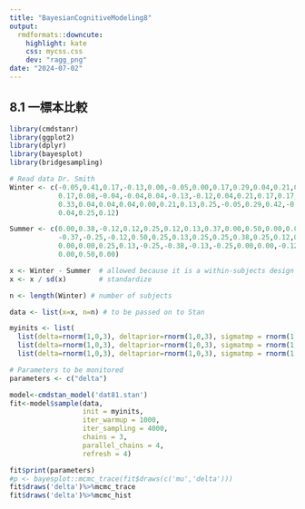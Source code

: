 ```yaml
---
title: "BayesianCognitiveModeling8"
output:
  rmdformats::downcute:
    highlight: kate
    css: mycss.css
    dev: "ragg_png"
date: "2024-07-02"
---
```

## 8.1 一標本比較

```r
library(cmdstanr)
library(ggplot2)
library(dplyr)
library(bayesplot)
library(bridgesampling)

# Read data Dr. Smith
Winter <- c(-0.05,0.41,0.17,-0.13,0.00,-0.05,0.00,0.17,0.29,0.04,0.21,0.08,0.37,
            0.17,0.08,-0.04,-0.04,0.04,-0.13,-0.12,0.04,0.21,0.17,0.17,0.17,
            0.33,0.04,0.04,0.04,0.00,0.21,0.13,0.25,-0.05,0.29,0.42,-0.05,0.12,
            0.04,0.25,0.12)

Summer <- c(0.00,0.38,-0.12,0.12,0.25,0.12,0.13,0.37,0.00,0.50,0.00,0.00,-0.13,
            -0.37,-0.25,-0.12,0.50,0.25,0.13,0.25,0.25,0.38,0.25,0.12,0.00,0.00,
            0.00,0.00,0.25,0.13,-0.25,-0.38,-0.13,-0.25,0.00,0.00,-0.12,0.25,
            0.00,0.50,0.00)

x <- Winter - Summer  # allowed because it is a within-subjects design
x <- x / sd(x)        # standardize

n <- length(Winter) # number of subjects

data <- list(x=x, n=n) # to be passed on to Stan

myinits <- list(
  list(delta=rnorm(1,0,3), deltaprior=rnorm(1,0,3), sigmatmp = rnorm(1,0,1)),
  list(delta=rnorm(1,0,3), deltaprior=rnorm(1,0,3), sigmatmp = rnorm(1,0,1)),
  list(delta=rnorm(1,0,3), deltaprior=rnorm(1,0,3), sigmatmp = rnorm(1,0,1)))

# Parameters to be monitored
parameters <- c("delta")

model<-cmdstan_model('dat81.stan')
fit<-model$sample(data,
                  init = myinits,
                  iter_warmup = 1000,
                  iter_sampling = 4000,
                  chains = 3,
                  parallel_chains = 4,
                  refresh = 4)

fit$print(parameters)
#p <- bayesplot::mcmc_trace(fit$draws(c('mu','delta')))
fit$draws('delta')%>%mcmc_trace
fit$draws('delta')%>%mcmc_hist

```

